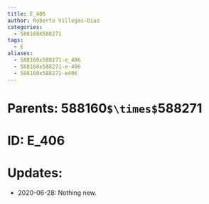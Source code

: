 ```yaml
---
title: E_406
author: Roberto Villegas-Diaz
categories:
  - 588160X588271
tags:
  - E
aliases:
  - 588160x588271-e_406
  - 588160x588271-e-406
  - 588160x588271-e406
---
```


# **Parents**: 588160`$\times$`588271
# **ID**: E_406
# **Updates**: 
 - 2020-06-28: Nothing new.
